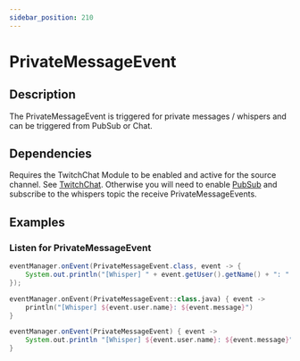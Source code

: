 ```yaml
---
sidebar_position: 210
---
```



# PrivateMessageEvent

## Description

The PrivateMessageEvent is triggered for private messages / whispers and can be triggered from PubSub or Chat.

## Dependencies

Requires the TwitchChat Module to be enabled and active for the source channel. See [TwitchChat](../chat).
Otherwise you will need to enable [PubSub](../pubsub) and subscribe to the whispers topic the receive PrivateMessageEvents.

## Examples

### Listen for PrivateMessageEvent

<Tabs groupId="code">
<TabItem value="java" label="Java">

```java
eventManager.onEvent(PrivateMessageEvent.class, event -> {
	System.out.println("[Whisper] " + event.getUser().getName() + ": " + event.getMessage());
});
```

</TabItem>
<TabItem value="kotlin" label="Kotlin">

```kotlin
eventManager.onEvent(PrivateMessageEvent::class.java) { event ->
	println("[Whisper] ${event.user.name}: ${event.message}")
}
```

</TabItem>
<TabItem value="groovy" label="Groovy">

```groovy
eventManager.onEvent(PrivateMessageEvent) { event ->
	System.out.println "[Whisper] ${event.user.name}: ${event.message}"
}
```

</TabItem>
</Tabs>

